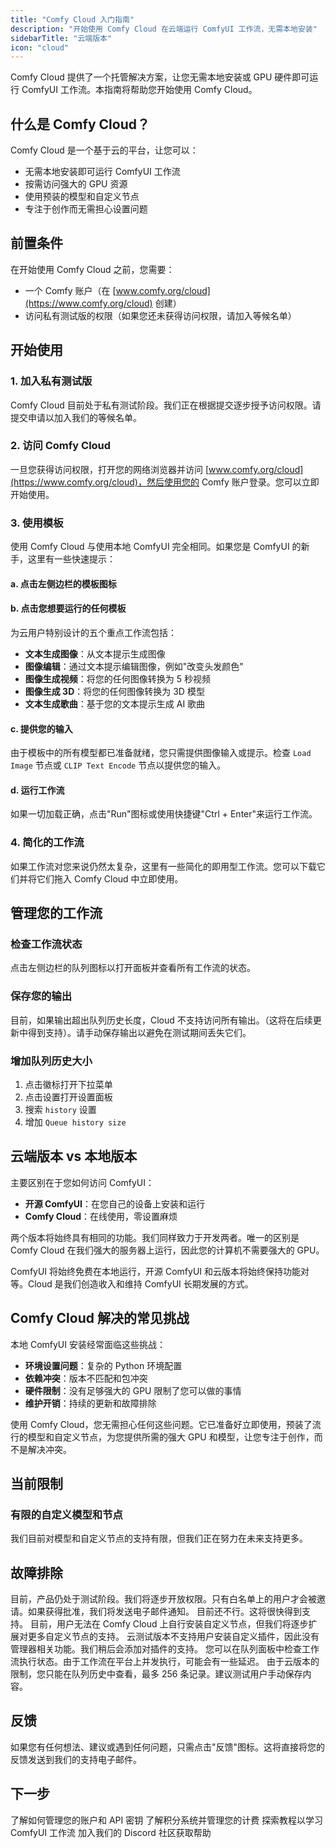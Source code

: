```yaml
---
title: "Comfy Cloud 入门指南"
description: "开始使用 Comfy Cloud 在云端运行 ComfyUI 工作流，无需本地安装"
sidebarTitle: "云端版本"
icon: "cloud"
---
```


Comfy Cloud 提供了一个托管解决方案，让您无需本地安装或 GPU 硬件即可运行 ComfyUI 工作流。本指南将帮助您开始使用 Comfy Cloud。

## 什么是 Comfy Cloud？

Comfy Cloud 是一个基于云的平台，让您可以：

- 无需本地安装即可运行 ComfyUI 工作流
- 按需访问强大的 GPU 资源
- 使用预装的模型和自定义节点
- 专注于创作而无需担心设置问题

## 前置条件

在开始使用 Comfy Cloud 之前，您需要：

- 一个 Comfy 账户（在 [www.comfy.org/cloud](https://www.comfy.org/cloud) 创建）
- 访问私有测试版的权限（如果您还未获得访问权限，请加入等候名单）

## 开始使用

### 1. 加入私有测试版

Comfy Cloud 目前处于私有测试阶段。我们正在根据提交逐步授予访问权限。请提交申请以加入我们的等候名单。

### 2. 访问 Comfy Cloud

一旦您获得访问权限，打开您的网络浏览器并访问 [www.comfy.org/cloud](https://www.comfy.org/cloud)，然后使用您的 Comfy 账户登录。您可以立即开始使用。

### 3. 使用模板

使用 Comfy Cloud 与使用本地 ComfyUI 完全相同。如果您是 ComfyUI 的新手，这里有一些快速提示：

#### a. 点击左侧边栏的模板图标

#### b. 点击您想要运行的任何模板

为云用户特别设计的五个重点工作流包括：

- **文本生成图像**：从文本提示生成图像
- **图像编辑**：通过文本提示编辑图像，例如"改变头发颜色"
- **图像生成视频**：将您的任何图像转换为 5 秒视频
- **图像生成 3D**：将您的任何图像转换为 3D 模型
- **文本生成歌曲**：基于您的文本提示生成 AI 歌曲

#### c. 提供您的输入

由于模板中的所有模型都已准备就绪，您只需提供图像输入或提示。检查 `Load Image` 节点或 `CLIP Text Encode` 节点以提供您的输入。

#### d. 运行工作流

如果一切加载正确，点击"Run"图标或使用快捷键"Ctrl + Enter"来运行工作流。

### 4. 简化的工作流

如果工作流对您来说仍然太复杂，这里有一些简化的即用型工作流。您可以下载它们并将它们拖入 Comfy Cloud 中立即使用。

## 管理您的工作流

### 检查工作流状态

点击左侧边栏的队列图标以打开面板并查看所有工作流的状态。

### 保存您的输出

目前，如果输出超出队列历史长度，Cloud 不支持访问所有输出。（这将在后续更新中得到支持）。请手动保存输出以避免在测试期间丢失它们。

### 增加队列历史大小

1. 点击徽标打开下拉菜单
2. 点击设置打开设置面板
3. 搜索 `history` 设置
4. 增加 `Queue history size`

## 云端版本 vs 本地版本

主要区别在于您如何访问 ComfyUI：

- **开源 ComfyUI**：在您自己的设备上安装和运行
- **Comfy Cloud**：在线使用，零设置麻烦

两个版本将始终具有相同的功能。我们同样致力于开发两者。唯一的区别是 Comfy Cloud 在我们强大的服务器上运行，因此您的计算机不需要强大的 GPU。

ComfyUI 将始终免费在本地运行，开源 ComfyUI 和云版本将始终保持功能对等。Cloud 是我们创造收入和维持 ComfyUI 长期发展的方式。

## Comfy Cloud 解决的常见挑战

本地 ComfyUI 安装经常面临这些挑战：

- **环境设置问题**：复杂的 Python 环境配置
- **依赖冲突**：版本不匹配和包冲突
- **硬件限制**：没有足够强大的 GPU 限制了您可以做的事情
- **维护开销**：持续的更新和故障排除

使用 Comfy Cloud，您无需担心任何这些问题。它已准备好立即使用，预装了流行的模型和自定义节点，为您提供所需的强大 GPU 和模型，让您专注于创作，而不是解决冲突。

## 当前限制

### 有限的自定义模型和节点

我们目前对模型和自定义节点的支持有限，但我们正在努力在未来支持更多。

## 故障排除

<AccordionGroup>
  <Accordion title="为什么我无法访问 Comfy Cloud？">
    目前，产品仍处于测试阶段。我们将逐步开放权限。只有白名单上的用户才会被邀请。如果获得批准，我们将发送电子邮件通知。
  </Accordion>

  <Accordion title="我可以上传自己的模型吗？">
    目前还不行。这将很快得到支持。
  </Accordion>

  <Accordion title="我可以安装自定义节点吗？">
    目前，用户无法在 Comfy Cloud 上自行安装自定义节点，但我们将逐步扩展对更多自定义节点的支持。
  </Accordion>

  <Accordion title="云测试版本有管理器吗？">
    云测试版本不支持用户安装自定义插件，因此没有管理器相关功能。我们稍后会添加对插件的支持。
  </Accordion>

  <Accordion title="如何检查正在运行的工作流的状态？">
    您可以在队列面板中检查工作流执行状态。由于工作流在平台上并发执行，可能会有一些延迟。
  </Accordion>

  <Accordion title="如何检查执行历史？">
    由于云版本的限制，您只能在队列历史中查看，最多 256 条记录。建议测试用户手动保存内容。
  </Accordion>
</AccordionGroup>

## 反馈

如果您有任何想法、建议或遇到任何问题，只需点击"反馈"图标。这将直接将您的反馈发送到我们的支持电子邮件。

## 下一步

<CardGroup cols={2}>
  <Card title="账户管理" icon="user" href="/zh-CN/interface/user">
    了解如何管理您的账户和 API 密钥
  </Card>
  
  <Card title="积分与计费" icon="credit-card" href="/zh-CN/interface/credits">
    了解积分系统并管理您的计费
  </Card>
  
  <Card title="教程" icon="book" href="/zh-CN/tutorials/basic/text-to-image">
    探索教程以学习 ComfyUI 工作流
  </Card>
  
  <Card title="支持" icon="life-ring" href="https://discord.com/invite/comfyorg">
    加入我们的 Discord 社区获取帮助
  </Card>
</CardGroup>
